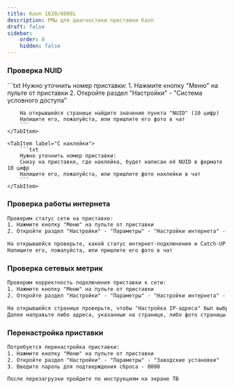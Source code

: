 ```yaml
---
title: Kaon 1620/6000i
description: РМы для диагностики приставки Kaon
draft: false
sidebar:
    order: 8
    hidden: false
---
```



### Проверка NUID

<Tabs>
    <TabItem label="Через настройки">
        ```txt
        Нужно уточнить номер приставки:
        1. Нажмите кнопку "Меню" на пульте от приставки
        2. Откройте раздел "Настройки" - "Система условного доступа"

        На открывшейся странице найдите значение пункта "NUID" (10 цифр)
        Напишите его, пожалуйста, или пришлите его фото в чат
        ```
    </TabItem>

    <TabItem label="С наклейки">
        ```txt
        Нужно уточнить номер приставки:
        Снизу на приставке, где наклейка, будет написан её NUID в формате 10 цифр
        Напишите его, пожалуйста, или пришлите фото наклейки в чат
        ```
    </TabItem>
</Tabs>

### Проверка работы интернета
```txt
Проверим статус сети на приставке:
1. Нажмите кнопку "Меню" на пульте от приставки
2. Откройте раздел "Настройки" - "Параметры" - "Настройки интернета" - "Проверка подключения"

На открывшейся проверьте, какой статус интернет-подключения и Catch-UP отображается
Напишите его, пожалуйста, или пришлите его фото в чат
```

### Проверка сетевых метрик
```txt
Проверим корректность подключения приставки к сети:
1. Нажмите кнопку "Меню" на пульте от приставки
2. Откройте раздел "Настройки" - "Параметры" - "Настройки интернета" - "Настройка LAN"

На открывшейся странице проверьте, чтобы "Настройка IP-адреса" был выбран "Автоматически"
Далее направьте либо адреса, указанные на странице, либо фото страницы в чат
```

### Перенастройка приставки
```txt
Потребуется перенастройка приставки:
1. Нажмите кнопку "Меню" на пульте от приставки
2. Откройте раздел "Настройки" - "Параметры" - "Заводские установки"
3. Введите пароль для подтверждения сброса - 0000

После перезагрузки пройдите по инструкциям на экране ТВ
```